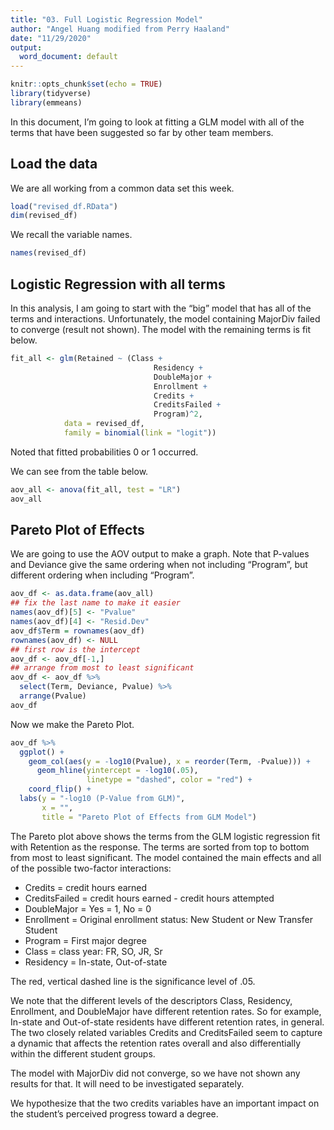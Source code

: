 ```yaml
---
title: "03. Full Logistic Regression Model"
author: "Angel Huang modified from Perry Haaland"
date: "11/29/2020"
output: 
  word_document: default
---
```


```r
knitr::opts_chunk$set(echo = TRUE)
library(tidyverse)
library(emmeans)
```

In this document, I'm going to look at fitting a GLM model with all of the terms that have been suggested so far by other team members.

## Load the data

We are all working from a common data set this week.

```r
load("revised_df.RData")
dim(revised_df)
```

We recall the variable names.

```r
names(revised_df)
```

## Logistic Regression with all terms

In this analysis, I am going to start with the "big" model that has all of the terms and interactions. Unfortunately, the model containing MajorDiv failed to converge (result not shown). The model with the remaining terms is fit below.


```r
fit_all <- glm(Retained ~ (Class +
                                Residency +
                                DoubleMajor + 
                                Enrollment + 
                                Credits +
                                CreditsFailed +
                                Program)^2, 
            data = revised_df,
            family = binomial(link = "logit"))

```
Noted that fitted probabilities 0 or 1 occurred.

We can see from the table below.

```r
aov_all <- anova(fit_all, test = "LR")
aov_all
```

## Pareto Plot of Effects

We are going to use the AOV output to make a graph. Note that P-values and Deviance give the same ordering when not including "Program", but different ordering when including "Program".

```r
aov_df <- as.data.frame(aov_all)
## fix the last name to make it easier
names(aov_df)[5] <- "Pvalue"
names(aov_df)[4] <- "Resid.Dev"
aov_df$Term = rownames(aov_df)
rownames(aov_df) <- NULL
## first row is the intercept
aov_df <- aov_df[-1,]
## arrange from most to least significant
aov_df <- aov_df %>%
  select(Term, Deviance, Pvalue) %>%
  arrange(Pvalue) 
aov_df
```

Now we make the Pareto Plot.

```r
aov_df %>%
  ggplot() +
    geom_col(aes(y = -log10(Pvalue), x = reorder(Term, -Pvalue))) +
      geom_hline(yintercept = -log10(.05), 
                 linetype = "dashed", color = "red") +
    coord_flip() +
  labs(y = "-log10 (P-Value from GLM)",
       x = "",
       title = "Pareto Plot of Effects from GLM Model")

```
The Pareto plot above shows the terms from the GLM logistic regression fit with Retention as the response. The terms are sorted from top to bottom from most to least significant. The model contained the main effects and all of the possible two-factor interactions:

 * Credits = credit hours earned
 * CreditsFailed = credit hours earned - credit hours attempted
 * DoubleMajor = Yes = 1, No = 0
 * Enrollment = Original enrollment status: New Student or New Transfer Student
 * Program = First major degree
 * Class = class year: FR, SO, JR, Sr
 * Residency = In-state, Out-of-state
 
The red, vertical dashed line is the significance level of .05.

We note that the different levels of the descriptors Class, Residency, Enrollment, and DoubleMajor have different retention rates. So for example, In-state and Out-of-state residents have different retention rates, in general. The two closely related variables Credits and CreditsFailed seem to capture a dynamic that affects the retention rates overall and also differentially within the different student groups. 

The model with MajorDiv did not converge, so we have not shown any results for that. It will need to be investigated separately.

We hypothesize that the two credits variables have an important impact on the student's perceived progress toward a degree.


